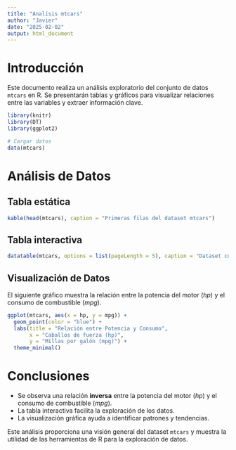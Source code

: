 ---
title: "Analisis mtcars"
author: "Javier"
date: "2025-02-02"
output: html_document
---

# Introducción

Este documento realiza un análisis exploratorio del conjunto de datos `mtcars` en R. Se presentarán tablas y gráficos para visualizar relaciones entre las variables y extraer información clave.

```{r setup, include=FALSE}
library(knitr)
library(DT)
library(ggplot2)

# Cargar datos
data(mtcars)
```

# Análisis de Datos

## Tabla estática

```{r}
kable(head(mtcars), caption = "Primeras filas del dataset mtcars")
```

## Tabla interactiva

```{r}
datatable(mtcars, options = list(pageLength = 5), caption = "Dataset completo de mtcars")
```

## Visualización de Datos

El siguiente gráfico muestra la relación entre la potencia del motor (*hp*) y el consumo de combustible (*mpg*).

```{r}
ggplot(mtcars, aes(x = hp, y = mpg)) +
  geom_point(color = "blue") +
  labs(title = "Relación entre Potencia y Consumo",
       x = "Caballos de fuerza (hp)",
       y = "Millas por galón (mpg)") +
  theme_minimal()
```

# Conclusiones

- Se observa una relación **inversa** entre la potencia del motor (*hp*) y el consumo de combustible (*mpg*).
- La tabla interactiva facilita la exploración de los datos.
- La visualización gráfica ayuda a identificar patrones y tendencias.

Este análisis proporciona una visión general del dataset `mtcars` y muestra la utilidad de las herramientas de R para la exploración de datos.